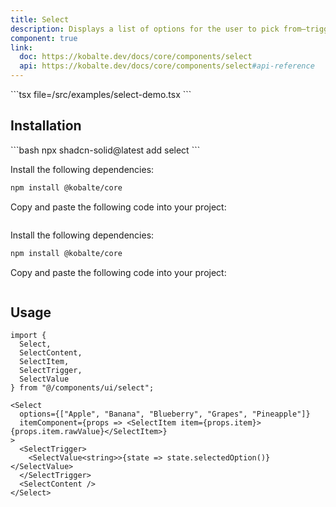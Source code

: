 ```yaml
---
title: Select
description: Displays a list of options for the user to pick from—triggered by a button.
component: true
link:
  doc: https://kobalte.dev/docs/core/components/select
  api: https://kobalte.dev/docs/core/components/select#api-reference
---
```



<ComponentPreview name="select-demo" client:only="solid-js">
<Fragment slot="code">
```tsx file=<rootDir>/src/examples/select-demo.tsx
```
</Fragment>
</ComponentPreview>

## Installation

<ComponentInstallation client:only="solid-js">

<Fragment slot="cli">
```bash
npx shadcn-solid@latest add select
```
</Fragment>

<Step slot="tw">

<StepItem>Install the following dependencies:</StepItem>
```bash
npm install @kobalte/core
```

<StepItem>Copy and paste the following code into your project:</StepItem>
```tsx file=<rootDir>/node_modules/@repo/tailwindcss/ui/select.tsx
```

</Step>

<Step slot="uno">

<StepItem>Install the following dependencies:</StepItem>
```bash
npm install @kobalte/core
```

<StepItem>Copy and paste the following code into your project:</StepItem>
```tsx file=<rootDir>/node_modules/@repo/unocss/ui/select.tsx
```

</Step>

</ComponentInstallation>

## Usage

```tsx
import {
  Select,
  SelectContent,
  SelectItem,
  SelectTrigger,
  SelectValue
} from "@/components/ui/select";
```

```tsx
<Select
  options={["Apple", "Banana", "Blueberry", "Grapes", "Pineapple"]}
  itemComponent={props => <SelectItem item={props.item}>{props.item.rawValue}</SelectItem>}
>
  <SelectTrigger>
    <SelectValue<string>>{state => state.selectedOption()}</SelectValue>
  </SelectTrigger>
  <SelectContent />
</Select>
```
